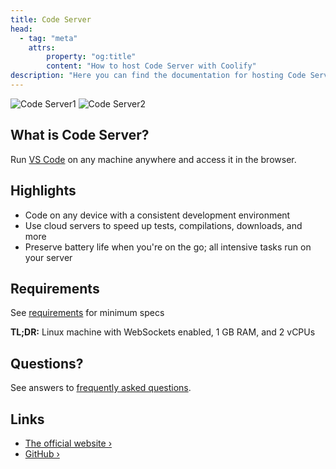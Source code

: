 ```yaml
---
title: Code Server
head:
  - tag: "meta"
    attrs:
        property: "og:title"
        content: "How to host Code Server with Coolify"
description: "Here you can find the documentation for hosting Code Server with Coolify."
---
```



<Badge text="One-click setup." variant="note" size="large" />

![Code Server1](https://github.com/coder/code-server/raw/main/docs/assets/screenshot-1.png)
![Code Server2](https://github.com/coder/code-server/raw/main/docs/assets/screenshot-2.png)

## What is Code Server?

Run [VS Code](https://github.com/Microsoft/vscode) on any machine anywhere and access it in the browser.

## Highlights

- Code on any device with a consistent development environment
- Use cloud servers to speed up tests, compilations, downloads, and more
- Preserve battery life when you're on the go; all intensive tasks run on your server

## Requirements

See [requirements](https://coder.com/docs/code-server/latest/requirements?utm_source=coolify.io) for minimum specs

**TL;DR:** Linux machine with WebSockets enabled, 1 GB RAM, and 2 vCPUs

## Questions?

See answers to [frequently asked questions](https://coder.com/docs/code-server/latest/FAQ?utm_source=coolify.io).

## Links

- [The official website ›](https://coder.com/docs/code-server/?utm_source=coolify.io)
- [GitHub ›](https://github.com/coder/code-server?utm_source=coolify.io)
